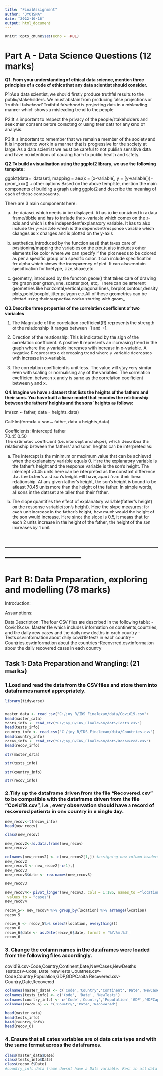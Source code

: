 ```yaml
---
title: "FinalAssignment"
author: "JYOTSNA"
date: "2022-10-18"
output: html_document
---
```


```r
knitr::opts_chunk$set(echo = TRUE)
```

# Part A - Data Science Questions (12 marks)


<b>Q1. From your understanding of ethical data science, mention three principles of a code of ethics that any data scientist should consider.</b>

P1:As a data scientist, we should firstly produce truthful results to the public/stakeholders. We must abstain from producing false projections or 'truthful falsehood'.Truthful falsehood is projecting data in a misleading manner which shows a misleading trend to the people.

P2:It is important to respect the privacy of the people/stakeholders and seek their consent before collecting or using their data for any kind of analysis.

P3:It is important to remember that we remain a member of the society and it is important to work in a manner that is progressive for the society at large. As a data scientist we must be careful to not publish sensitive data and have no intentions of causing harm to public health and safety.




<b>Q2.To build a visualisation using the ggplot2 library, we use the following template:</b>

ggplot(data= [dataset], mapping = aes(x = [x-variable], y = [y-variable]))+
geom_xxx() +
other options 
Based on the above template, mention the main components of building a graph using ggplot2 and describe the meaning of each of these components.


There are 3 main components here:

a) the dataset which needs to be displayed. It has to be contained in a data frame/tibble and has to include the x-variable which comes on the x-axis and which is the independent/explanatory variable. It has to also include the y-variable which is the dependent/response variable which changes as x changes and is plotted on the y-axis

b) aesthetics, introduced by the function aes() that takes care of positioning/mapping the variables on the plot.It also includes other elements like color where we can specify if the plot needs to be colored as per a specific group or a specific color. It can include specification for alpha which shows the transparency of plot. It can also contain specification for linetype, size,shape,etc.

c) geometry, introduced by the function geom() that takes care of drawing the graph (bar graph, line, scatter plot, etc). There can be different geometries like horizontal,vertical,diagonal lines, barplot,contour,density plots,point,boxplot,jitter,polygon etc.All of these geometries can be plotted using their respective codes starting with geom_.




<b>Q3.Describe three properties of the correlation coefficient of two variables</b>


1.  The Magnitude of the correlation coefficient(R) represents the strength of the relationship. It ranges between -1 and +1.

2.  Direction of the relationship: This is indicated by the sign of the correlation coefficient. A positive R represents an increasing trend in the graph where the y-variable increases with increase in x-variable. A negative R represents a decreasing trend where y-variable decreases with increase in x-variable.

3.  The correlation coefficient is unit-less. The value will stay very similar even with scaling or normalising any of the variables. The correlation coefficient between x and y is same as the correlation coefficient between y and x. 




<b>Q4.Imagine we have a dataset that lists the heights of the fathers and their sons. You have built a linear model that encodes the relationship between the fathers’ heights and the sons’ heights as follows:</b>

lm(son ~ father, data = heights_data)

Call:
lm(formula = son ~ father, data = heights_data)

Coefficients:
(Intercept)    father  
70.45       0.50  
The estimated coefficient (i.e. intercept and slope), which describes the relationship between the fathers’ and sons’ heights can be interpreted as:


a) The intercept is the minimum or maximum value that can be achieved when the explanatory variable equals 0. Here the explanatory variable is the father's height and the response variable is the son's height. The intercept 70.45 units here can be interpreted as the constant difference that the father's and son's height will have, apart from their linear relationship. At any given father's height, the son's height is bound to be atleast 70.45 units more than the height of the father. In simple words, all sons in the dataset are taller than their father.

b) The slope quantifies the effect of explanatory variable(father's height) on the response variable(son's height). Here the slope measures: for each unit increase in the father's height, how much would the height of the son would increase. Here since the slope is 0.5, it means that for each 2 units increase in the height of the father, the height of the son increases by 1 unit.


# --------------------------------------------------------------------------------- #

# Part B: Data Preparation, exploring and modelling (78 marks)

Introduction:




Assumptions:





Data Description:
The four CSV files are described in the following table:
-Covid19.csv: Master file which includes information on continents,countries, and the daily new cases and the daily new deaths in each country
-Tests.csv:information about daily covid19 tests in each country
-Countries.csv:information about the countries
-Recovered.csv:information about the daily recovered cases in each country

## Task 1: Data Preparation and Wrangling: (21 marks)

### 1.Load and read the data from the CSV files and store them into dataframes named appropriately.


```r
library(tidyverse)


master_data <- read_csv("C:/joy_R/IDS_Finalexam/data/Covid19.csv")
head(master_data)
tests_info <- read_csv("C:/joy_R/IDS_Finalexam/data/Tests.csv")
head(tests_info)
country_info <- read_csv("C:/joy_R/IDS_Finalexam/data/Countries.csv")
head(country_info)
recov_info <- read_csv("C:/joy_R/IDS_Finalexam/data/Recovered.csv")
head(recov_info)
```

```r
str(master_data)
```


```r
str(tests_info)
```


```r
str(country_info)
```

```r
str(recov_info)
```


### 2.Tidy up the dataframe driven from the file “Recovered.csv” to be compatible with the dataframe driven from the file “Covid19.csv”, i.e., every observation should have a record of recovered patients in one country in a single day.

```r
new_recov<-t(recov_info)
head(new_recov)

```


```r
class(new_recov)
```

```r
new_recov2<-as.data.frame(new_recov)
new_recov2
```


```r
colnames(new_recov2) <- c(new_recov2[1,]) #assigning new column headers to each data frame in the list
new_recov2
new_recov3 <- new_recov2[-c(1),]
new_recov3
new_recov3$date <- row.names(new_recov3)

new_recov3
```

```r
new_recov4<- pivot_longer(new_recov3, cols = 1:185, names_to ="location",
 values_to = "cases")
new_recov4
```


```r
recov_5<- new_recov4 %>% group_by(location) %>% arrange(location)
recov_5
```

```r
recov_6 <- recov_5%>% select(location, everything())
recov_6
recov_6$date <- as.Date(recov_6$date, format = '%Y.%m.%d')
recov_6 
```


### 3. Change the column names in the dataframes were loaded from the following files accordingly.
covid19.csv-Code,Country,Continent,Date,NewCases,NewDeaths
Tests.csv-Code, Date, NewTests
Countries.csv-Code,Country,Population,GDP,GDPCapita
Recovered.csv-Country,Date,Recovered

```r

colnames(master_data) <- c('Code','Country','Continent','Date','NewCases','NewDeaths')
colnames(tests_info) <- c('Code', 'Date', 'NewTests')
colnames(country_info) <- c('Code','Country','Population','GDP','GDPCapita')
colnames(recov_6) <- c('Country','Date','Recovered')

head(master_data)
head(tests_info)
head(country_info)
head(recov_6)

```
### 4. Ensure that all dates variables are of date data type and with the same format across the dataframes.
```r
class(master_data$Date)
class(tests_info$Date)
class(recov_6$Date)
#country_info data frame doesnt have a Date variable. Rest in all data tibbles, the date variable is of Date type.

```



